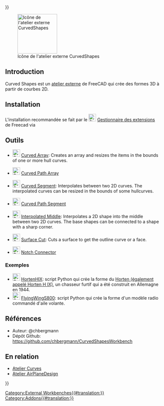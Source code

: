 <languages/>
{{UnfinishedDocu{{#translation:}}}}

<div class="mw-translate-fuzzy">
[[File:CurvedShapes_workbench_icon.svg|thumb|128px|Icône de l'atelier externe CurvedShapes]]
</div>

{{TOCright}}

==Introduction==

Curved Shapes est un [[External_workbenches/fr|atelier externe]] de FreeCAD qui crée des formes 3D à partir de courbes 2D. 

==Installation==

L'installation recommandée se fait par le [[Image:Std_AddonMgr.svg|24px]] [[Std_AddonMgr/fr|Gestionnaire des extensions]] de Freecad via {{MenuCommand|Outils → Gestionnaire des extensions}}

<span id="Tools"></span>
==Outils==

* [[Image:CurvedShapes_CurvedArray.svg|24px|link=CurvedShapes_CurvedArray]] [[CurvedShapes_CurvedArray|Curved Array]]: Creates an array and resizes the items in the bounds of one or more hull curves.

* [[Image:CurvedShapes_CurvedPathArray.svg|24px|link=CurvedShapes_CurvedPathArray]] [[CurvedShapes_CurvedPathArray|Curved Path Array]]

* [[Image:CurvedShapes_CurvedSegment.svg|24px|link=CurvedShapes_CurvedSegment]] [[CurvedShapes_CurvedSegment|Curved Segment]]: Interpolates between two 2D curves. The interpolated curves can be resized in the bounds of some hullcurves.

* [[Image:CurvedShapes_CurvedPathSegment.svg|24px|link=CurvedShapes_CurvedPathSegment]] [[CurvedShapes_CurvedPathSegment|Curved Path Segment]]

* [[Image:CurvedShapes_InterpolatedMiddle.svg|24px|link=CurvedShapes_InterpolatedMiddle]] [[CurvedShapes_InterpolatedMiddle|Interpolated Middle]]: Interpolates a 2D shape into the middle between two 2D curves. The base shapes can be connected to a shape with a sharp corner.

* [[Image:CurvedShapes_SurfaceCut.svg|24px|link=CurvedShapes_SurfaceCut]] [[CurvedShapes_SurfaceCut|Surface Cut]]: Cuts a surface to get the outline curve or a face.

* [[Image:CurvedShapes_NotchConnector.svg|24px|link=CurvedShapes_NotchConnector]] [[CurvedShapes_CurvedPathSegment|Notch Connector]]

<span id="Examples"></span>
=== Exemples ===

<div class="mw-translate-fuzzy">
* [[Image:CurvedShapes_HortenHIX.svg|24px|link=CurvedShapes_HortenHIX]] [[CurvedShapes_HortenHIX/fr|HortenHIX]]: script Python qui crée la forme du [https://en.wikipedia.org/wiki/Horten_Ho_229 Horten (également appelé Horten H IX)], un chasseur furtif qui a été construit en Allemagne en 1944.
* [[Image:CurvedShapes_FlyingWingS800.svg|24px|link=CurvedShapes_FlyingWingS800]] [[CurvedShapes_FlyingWingS800/fr|FlyingWingS800]]: script Python qui crée la forme d'un modèle radio commandé d'aile volante.
</div>

<span id="References"></span>
== Références ==

* Auteur: @chbergmann
* Dépôt Github: https://github.com/chbergmann/CurvedShapesWorkbench

<span id="Related"></span>
== En relation ==

* [[Curves_Workbench/fr|Atelier Curves]]
* [https://github.com/FredsFactory/FreeCAD_AirPlaneDesign Atelier AirPlaneDesign]


[[Category:External Workbenches{{#translation:}}]]
[[Category:Addons{{#translation:}}]]
{{Userdocnavi{{#translation:}}}}